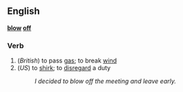==English==
'''[[blow]] [[off]]'''

===Verb===
# (''British'') to pass [[gas]]; to break [[wind]]
# (''US'') to [[shirk]]; to [[disregard]] a duty
#:''I decided to blow off the meeting and leave early.''